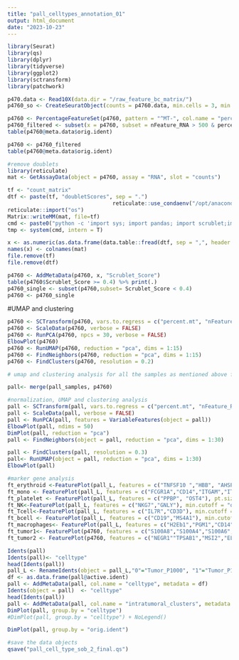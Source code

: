 ```yaml
---
title: "pall_celltypes_annotation_01"
output: html_document
date: "2023-10-23"
---
```


```r
library(Seurat)
library(qs)
library(dplyr)
library(tidyverse)
library(ggplot2)
library(sctransform)
library(patchwork)
```
```r
p470.data <- Read10X(data.dir = "/raw_feature_bc_matrix/")
p4760_so <- CreateSeuratObject(counts = p4760.data, min.cells = 3, min.features = 200, project = "pal")
```
```r
p4760 <- PercentageFeatureSet(p4760, pattern = "^MT-", col.name = "percent.mt")
p4760_filtered <- subset(x = p4760, subset = nFeature_RNA > 500 & percent.mt < 15)
table(p4760@meta.data$orig.ident)

p4760 <- p4760_filtered
table(p4760@meta.data$orig.ident)
```

```r
#remove doublets
library(reticulate)
mat <- GetAssayData(object = p4760, assay = "RNA", slot = "counts")

tf <- "count_matrix"
dtf <- paste(tf, "doubletScores", sep = ".")
                                 reticulate::use_condaenv("/opt/anaconda3/envs/scrublet")
reticulate::import("os")
Matrix::writeMM(mat, file=tf)
cmd <- paste0("python -c 'import sys; import pandas; import scrublet;import scipy.io; df = scipy.io.mmread(\"", tf, "\").T.tocsc(); scrub = scrublet.Scrublet(df,expected_doublet_rate=0.10); doublet_scores, predicted_doublets = scrub.scrub_doublets(); pandas.DataFrame(doublet_scores).to_csv(\"", dtf, "\");'")
tmp <- system(cmd, intern = T)

x <- as.numeric(as.data.frame(data.table::fread(dtf, sep = ",", header = F, skip = 1))[, 2])
names(x) <- colnames(mat)
file.remove(tf)
file.remove(dtf)

p4760 <- AddMetaData(p4760, x, "Scrublet_Score")
table(p4760$Scrublet_Score >= 0.4) %>% print(.)
p4760_single <- subset(p4760,subset= Scrublet_Score < 0.4)
p4760 <- p4760_single
```
#UMAP and clustering
```r
p4760 <- SCTransform(p4760, vars.to.regress = c("percent.mt", "nFeature_RNA"), verbose = FALSE,return.only.var.genes = F)
p4760 <- ScaleData(p4760, verbose = FALSE)
p4760 <- RunPCA(p4760, npcs = 30, verbose = FALSE)
ElbowPlot(p4760)
p4760 <- RunUMAP(p4760, reduction = "pca", dims = 1:15)
p4760 <- FindNeighbors(p4760, reduction = "pca", dims = 1:15)
p4760 <- FindClusters(p4760, resolution = 0.2)
```

```r
# umap and clustering analysis for all the samples as mentioned above for p4760

pall<- merge(pall_samples, p4760)
```

```r
#normalization, UMAP and clustering analysis
pall <- SCTransform(pall, vars.to.regress = c("percent.mt", "nFeature_RNA"), verbose = FALSE,return.only.var.genes = F)
pall <- ScaleData(pall, verbose = FALSE)
pall <- RunPCA(pall, features = VariableFeatures(object = pall))
ElbowPlot(pall, ndims = 50)
DimPlot(pall, reduction = "pca")
pall <- FindNeighbors(object = pall, reduction = "pca", dims = 1:30)

pall <- FindClusters(pall, resolution = 0.3)
pall<- RunUMAP(object = pall, reduction = "pca", dims = 1:30)
ElbowPlot(pall)
```

```r
#marker gene analysis
ft_erythroid <-FeaturePlot(pall_L, features = c("TNFSF10 ","HBB", "AHSP"),pt.size=1, min.cutoff = "q10", ncol = 3, order=TRUE)
ft_mono <- FeaturePlot(pall_L, features = c("FCGR1A","CD14","ITGAM","ITGAX", "LYZ", "FCGR3A"), pt.size=1, min.cutoff = "q10", order=TRUE)
ft_platelet <- FeaturePlot(pall_L, features = c("PPBP", "OST4"), pt.size=1, min.cutoff = "q10", order=TRUE)
ft_NK<-FeaturePlot(pall_L, features = c("NKG7","GNLY"), min.cutoff = "q10" )
ft_Tcell<-FeaturePlot(pall_L, features = c("IL7R","CD3D"), min.cutoff = "q10", ncol=3) #"IGHM"
ft_bcell <- FeaturePlot(pall_L, features = c("CD19","MS4A1"), min.cutoff = "q10", ncol = 3) #"CD22"
ft_macrophages<- FeaturePlot(pall_L, features = c("H2Eb1","PGM1","CD14", "LYVE1"), min.cutoff = "q10", ncol = 3)
ft_tumor1<- FeaturePlot(p4760, features = c("S100A8","S100A4","S100A6","NEAT","CD36","FTL","FTH1","C1RL","MYC"), min.cutoff = "q10", ncol = 3)
ft_tumor2 <- FeaturePlot(p4760, features = c("NEGR1""TPSAB1","MSI2","ELMO1","RUNX1","RNF220","ETV6","MYC"), min.cutoff = "q10", ncol = 3)
```

```r
Idents(pall)
Idents(pall)<- "celltype"
head(Idents(pall))
pall_L <- RenameIdents(object = pall_L,"0"="Tumor_P1000", "1"="Tumor_P1072)clusterI", "2"="NK_cells", "3"="Tumor_P1001", "4"="Tumor_P1002_clusterI", "5"="Tumor_P1002_clusterII", "6"="Tumor_P1072_clusterII", "7"="T_cells", "8"="B_cells", "9"="Tumor_P4760_clusterI", "10"="Tumor_P4760_clusterII", "11"="NK_cells","12"="T_cells", "15"="Erythroblasts")
df <- as.data.frame(pall@active.ident)
pall <- AddMetaData(pall, col.name = "celltype", metadata = df)
Idents(object = pall)  <- "celltype"
head(Idents(pall))
pall <- AddMetaData(pall, col.name = "intratumoral_clusters", metadata = df)
DimPlot(pall, group.by = "celltype") 
#DimPlot(pall, group.by = "celltype") + NoLegend()

DimPlot(pall, group.by = "orig.ident")

#save the data objects
qsave("pall_cell_type_sob_2_final.qs")

```
